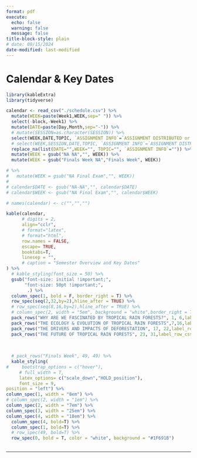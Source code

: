 ```yaml
---
format: pdf
execute:
  echo: false
  warning: false
  message: false
title-block-style: plain
# date: 09/15/2024
date-modified: last-modified
---
```

# Calendar & Key Dates  
```r

library(kableExtra)
library(tidyverse)

calendar <- read_csv("./schedule.csv") %>% 
  mutate(WEEK=paste(Week1,WEEK,sep=" ")) %>% 
  select(-block,-Week1) %>% 
  mutate(DATE=paste(Day,Month,sep="-")) %>% 
  # mutate(SESSION=as.character(SESSION)) %>% 
  select(WEEK,DATE,TOPIC, `ASSIGNMENT INFO`=`ASSIGNMENT DISTRIBUTED or DUE`) %>% 
  # select(WEEK,SESSION,DATE,TOPIC, `ASSIGNMENT INFO`=`ASSIGNMENT DISTRIBUTED or DUE`) %>% 
  replace_na(list(DATE="",WEEK="", TOPIC="", `ASSIGNMENT INFO`="")) %>% 
  mutate(WEEK = gsub("NA NA","", WEEK)) %>% 
  mutate(WEEK = gsub("Finals Week NA","Finals Week", WEEK)) 

# %>% 
#   mutate(WEEK = gsub("NA Final Exam","", WEEK))
# 
# calendar$DATE <- gsub("NA-NA","", calendar$DATE)
# calendar$WEEK <- gsub("NA Final Exam","", calendar$WEEK)

# names(calendar) <- c("","","")

kable(calendar,
      # digits = 2,
      align="cclr",
      # format="latex",
      # format="html",
      row.names = FALSE,
      escape= TRUE,
      booktabs=T,
      linesep = "",
      # caption = "Semester Overview and Key Dates"
) %>% 
  # kable_styling(font_size = 50) %>%
  gsub("font-size: initial !important;",
       "font-size: 50pt !important;",
        .) %>% 
  column_spec(1, bold = F, border_right = T) %>%
  row_spec(seq(2,32,by=2),hline_after = TRUE) %>% 
  # row_spec(seq(8,16,by=2),hline_after = TRUE) %>% 
  # column_spec(2, width = "5em", background = "white",border_right = T) %>%
  pack_rows("WHY ARE WE FASCINATED BY TROPICAL RAIN FORESTS?", 1, 6,label_row_css = "background-color: white; color: #1F691B") %>%
  pack_rows("THE ECOLOGY & EVOLUTION OF TROPICAL RAIN FORESTS",7,16,label_row_css = "background-color: white; color: #1F691B") %>%
  pack_rows("THE DRIVERS AND IMPACTS OF DEFORESTATION", 17, 22,label_row_css = "background-color: white; color: #1F691B") %>%
  pack_rows("THE FUTURE OF TROPICAL RAIN FORESTS", 23, 31,label_row_css = "background-color: white; color: #1F691B") %>%
  
  
  
  # pack_rows("Finals Week", 49, 49) %>%
  kable_styling(
#     bootstrap_options = c("hover"),
     # full_width = T,
     latex_options= c("scale_down","HOLD_position"),
     font_size = 9,
position = "left") %>% 
column_spec(1, width = "8em") %>%
# column_spec(2, width = "1em") %>%
column_spec(2, width = "7em") %>%
column_spec(3, width = "25em") %>%
column_spec(4, width = "18em") %>%
  column_spec(4, bold=T) %>%
  column_spec(1, bold=T) %>%
  # row_spec(49, bold=T) %>%
  row_spec(0, bold = T, color = "white", background = "#1F691B") 
  
```
------------------------------------------------------------------------